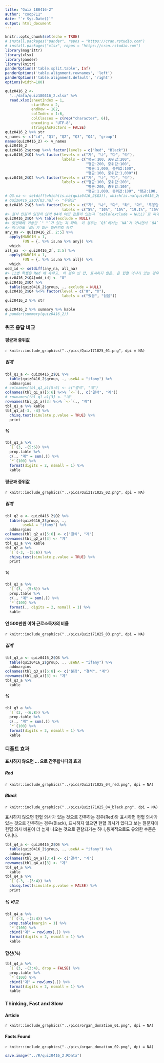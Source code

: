 ```yaml
---
title: "Quiz 180416-2"
author: "coop711"
date: "`r Sys.Date()`"
output: html_document
---
```


```r
knitr::opts_chunk$set(echo = TRUE)
# install.packages("pander", repos = "https://cran.rstudio.com")
# install.packages("xlsx", repos = "https://cran.rstudio.com")
library(magrittr)
library(xlsx)
library(pander)
library(knitr)
panderOptions('table.split.table', Inf)
panderOptions('table.alignment.rownames', 'left')
panderOptions('table.alignment.default', 'right')
options(width=180)
```

```r
quiz0416_2 <- 
  "../data/quiz180416_2.xlsx" %>%
  read.xlsx(sheetIndex = 1, 
            startRow = 2, 
            endRow = 182, 
            colIndex = 1:6, 
            colClasses = c(rep("character", 6)),
            encoding = "UTF-8",
            stringsAsFactors = FALSE)
quiz0416_2 %>% str
v_names <- c("id", "Q1", "Q2", "Q3", "Q4", "group")
names(quiz0416_2) <- v_names
quiz0416_2
quiz0416_2$group %<>% factor(levels = c("Red", "Black"))
quiz0416_2$Q1 %<>% factor(levels = c("가", "나", "다", "라"), 
                          labels = c("평균:100, 중위값:200", 
                                     "평균:200, 중위값:100", 
                                     "평균:1,000, 중위값:100", 
                                     "평균:100, 중위값:1,000"))
quiz0416_2$Q2 %<>% factor(levels = c("가", "나", "다", "라"), 
                          labels = c("평균:100, 중위값:200", 
                                     "평균:200, 중위값:100", 
                                     "평균:1,000, 중위값:100", "평균:100, 중위값:1,000"))
# Q3.na <- setdiff(which(is.na(quiz0416_2$Q3)), which(is.na(quiz0416_2$Q4)))
# quiz0416_2$Q3[Q3.na] <- "무응답"
quiz0416_2$Q3 %<>% factor(levels = c("가", "나", "다", "라", "마", "무응답"), 
                          labels = c("5%", "10%", "15%", "19.1%", "25%", "불참"))
#> 결석 인원이 일정치 않아 Q4에 어떤 값들이 있는지 `table(exclude = NULL)`로 파악.
quiz0416_2$Q4 %>% table(exclude = NULL)
#> 몇번째에 이상한 `" "`가 있는 지 파악. 이 경우는 `Q3`에서는 `NA`가 아니면서 `Q4`에는 `NA`인 경우를 파악 (1교시와는 다른 경우임.) `setdiff()` 를 활용함.
#> 하나라도 `NA`가 있는 일련번호 파악
any_na <- quiz0416_2[, 2:5] %>%
  apply(MARGIN = 1, 
        FUN = {. %>% is.na %>% any}) %>%
  which
all_na  <- quiz0416_2[, 2:5] %>%
  apply(MARGIN = 1, 
        FUN = {. %>% is.na %>% all}) %>%
  which
odd_id <- setdiff(any_na, all_na)
#> 11번 학생은 Red 에 속하고, 이 경우 빈 칸, 표시하지 않은, 은 헌혈 의사가 있는 경우이므로 
quiz0416_2$Q4[odd_id] <- "O"
quiz0416_2$Q4 %>% 
  table(quiz0416_2$group, ., exclude = NULL)
quiz0416_2$Q4 %<>% factor(level = c("O", "X"), 
                          labels = c("있음", "없음"))
quiz0416_2 %>% str
```

```r
quiz0416_2 %>% summary %>% kable
# pander(summary(quiz0416_2))
```

### 퀴즈 응답 비교

#### 평균과 중위값

`r knitr::include_graphics("../pics/Quiz171025_01.png", dpi = NA)`

##### 집계

```r
tbl_q1_a <- quiz0416_2$Q1 %>% 
  table(quiz0416_2$group, ., useNA = "ifany") %>%
  addmargins
# colnames(tbl_q1_a)[5:6] <- c("결석", "계")
colnames(tbl_q1_a)[5:6] %<>% `<-`(., c("결석", "계"))
# rownames(tbl_q1_a)[3] <- "계"
rownames(tbl_q1_a)[3] %<>% `<-`(., "계")
tbl_q1_a %>% kable 
tbl_q1_a[-3, -4] %>% 
  chisq.test(simulate.p.value = TRUE) %>% 
  print

```

##### %

```r
tbl_q1_a %>% 
  `[`(3, -(5:6)) %>%
  prop.table %>% 
  c(., "계" = sum(.)) %>%
  `*`(100) %>%
  format(digits = 2, nsmall = 1) %>%
  kable
```

#### 평균과 중위값

`r knitr::include_graphics("../pics/Quiz171025_02.png", dpi = NA)`

##### 집계

```r
tbl_q2_a <- quiz0416_2$Q2 %>%
  table(quiz0416_2$group, .,
        useNA = "ifany") %>%
  addmargins
colnames(tbl_q2_a)[5:6] <- c("결석", "계")
rownames(tbl_q2_a)[3] <- "계"
tbl_q2_a %>% kable 
tbl_q2_a %>%
  `[`(-3, -(5:6)) %>% 
  chisq.test(simulate.p.value = TRUE) %>%
  print
```

##### %

```r
tbl_q2_a %>%
  `[`(3, -(5:6)) %>%
  prop.table %>%
  c(., "계" = sum(.)) %>%
  `*`(100) %>%
  format(., digits = 2, nsmall = 1) %>%
  kable
```

#### 연 500만원 이하 근로소득자의 비율

`r knitr::include_graphics("../pics/Quiz171025_03.png", dpi = NA)`

##### 집계

```r
tbl_q3_a <- quiz0416_2$Q3 %>%
  table(quiz0416_2$group, ., useNA = "ifany") %>%
  addmargins
colnames(tbl_q3_a)[6:8] <- c("불참", "결석", "계")
rownames(tbl_q3_a)[3] <- "계"
tbl_q3_a %>% 
  kable
```

##### %

```r
tbl_q3_a %>%
  `[`(3, -(6:8)) %>%
  prop.table %>%
  c(., "계" = sum(.)) %>%
  `*`(100) %>%
  format(digits = 2, nsmall = 1) %>%
  kable
```

### 디폴트 효과

#### 표시하지 않으면 ... 으로 간주합니다의 효과

##### Red 

`r knitr::include_graphics("../pics/Quiz171025_04_red.png", dpi = NA)`

##### Black

`r knitr::include_graphics("../pics/Quiz171025_04_black.png", dpi = NA)`

표시하지 않으면 헌혈 의사가 있는 것으로 간주하는 경우(Red)와 표시하면 헌혈 의사가 있는 것으로 간주하는 경우(Black), 표시하지 않으면 헌혈 의사가 있다고 보는 질문지에 헌혈 의사 비율이 더 높게 나오는 것으로 관찰되기는 하나,통계적으로도 유의한 수준은 아니다. 

```r
tbl_q4_a <- quiz0416_2$Q4 %>%
  table(quiz0416_2$group, ., useNA = "ifany") %>%
  addmargins
colnames(tbl_q4_a)[3:4] <- c("결석", "계")
rownames(tbl_q4_a)[3] <- "계"
tbl_q4_a %>% 
  kable
tbl_q4_a %>%
  `[`(-3, -(3:4)) %>%
  chisq.test(simulate.p.value = FALSE) %>%
  print
```

##### % 비교 

```r
tbl_q4_a %>% 
  `[`(-3, -(3:4)) %>%
  prop.table(margin = 1) %>%
  `*`(100) %>%
  cbind("계" = rowSums(.)) %>%
  format(digits = 2, nsmall = 1) %>%
  kable
```

#### 합산(%)

```r
tbl_q4_a %>% 
  `[`(3, -(3:4), drop = FALSE) %>%
  prop.table %>%
  `*`(100) %>%
  cbind("계" = rowSums(.)) %>%
  format(digits = 2, nsmall = 1) %>%
  kable
```

### Thinking, Fast and Slow

#### Article

`r knitr::include_graphics("../pics/organ_donation_01.png", dpi = NA)`

#### Facts Found

`r knitr::include_graphics("../pics/organ_donation_02.png", dpi = NA)`

```r
save.image("../R/quiz0416_2.RData")
```
